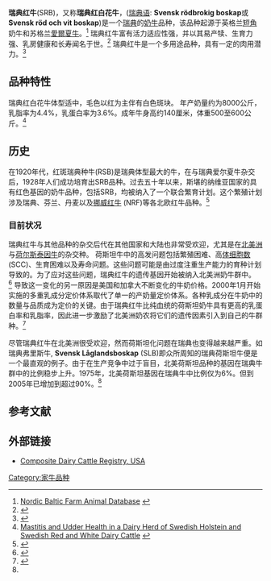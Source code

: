 '''瑞典红牛'''(SRB)，又称'''瑞典红白花牛'''，([[瑞典語|瑞典语]]: '''Svensk rödbrokig boskap'''或'''Svensk röd och vit boskap''')是一个[[瑞典|瑞典]]的[[乳牛|奶牛]]品种，该品种起源于英格兰[[Milking_Shorthorn|短角]]奶牛和苏格兰[[愛爾夏牛|愛爾夏牛]]。<ref>[http://www.nordgen.org/husdyrdb/visrase.php?id=151&langid=1 Nordic Baltic Farm Animal Database] {{webarchive|url=https://web.archive.org/web/20160304041406/http://www.nordgen.org/husdyrdb/visrase.php?id=151&langid=1 |date=2016-03-04 }}</ref> 瑞典红牛富有活力适应性强，并以其易产犊、生育力强、乳房健康和长寿闻名于世。<ref>{{Cite web |url=http://www.creativegeneticsofca.com/swedish.htm |title=Creative Genetics of California Inc. |access-date=2016-08-07 |archive-url=https://web.archive.org/web/20160801104237/http://www.creativegeneticsofca.com/swedish.htm |archive-date=2016-08-01 |dead-url=yes }}</ref> 瑞典红牛是一个多用途品种，具有一定的肉用潜力。<ref>{{Cite web |url=http://www.ansi.okstate.edu/breeds/cattle/swedishredandwhite/index.htm |title=Oklaholma State University Breed Profile |access-date=2016-08-07 |archive-date=2015-03-09 |archive-url=https://web.archive.org/web/20150309023520/http://www.ansi.okstate.edu/breeds/cattle/swedishredandwhite/index.htm |dead-url=no }}</ref>

== 品种特性 ==
瑞典红白花牛体型适中，毛色以红为主伴有白色斑块。 年产奶量约为8000公斤，乳脂率为4.4%，乳蛋白率为3.6%。成年牛身高约140厘米，体重500至600公斤。<ref>[http://huveta.univet.hu:8080/dspace/bitstream/123456789/197/1/HellstromUlrikaSzakdolgozat.pdf Mastitis and Udder Health in a Dairy Herd of Swedish Holstein and Swedish Red and White Dairy Cattle] {{webarchive|url=https://web.archive.org/web/20120425161935/http://huveta.univet.hu:8080/dspace/bitstream/123456789/197/1/HellstromUlrikaSzakdolgozat.pdf |date=2012-04-25 }}</ref>

== 历史 ==
在1920年代，红斑瑞典种牛(RSB)是瑞典体型最大的牛，在与瑞典爱尔夏牛杂交后，1928年人们成功培育出SRB品种。过去五十年以来，斯堪的纳维亚国家的具有红色基因的奶牛品种，包括SRB，均被纳入了一个联合繁育计划。这个繁殖计划涉及瑞典、芬兰、丹麦以及[[Norwegian_Red|挪威红牛]] (NRF)等各北欧红牛品种。<ref name="#1">{{Cite web|url=http://www.kongressband.de/wcgalp2010/assets/pdf/0583.pdf|title=Trajectories of Evolution and Extinction in Swedish Cattle Breeds|accessdate=November 10, 2011}}{{dead link|date=2018年3月 |bot=InternetArchiveBot |fix-attempted=yes }}</ref>

=== 目前状况 ===
瑞典红牛与其他品种的杂交后代在其他国家和大陆也非常受欢迎，尤其是在[[北美洲|北美洲]]与[[荷尔斯泰因牛|荷尔斯泰因牛]]的杂交种。 荷斯坦牛中的高发问题包括繁殖困难、高[[Somatic_cell_count|体细胞数]] (SCC)、生育困难以及寿命问题。这些问题可能是由过度注重生产能力的育种计划导致的。为了应对这些问题，瑞典红牛的遗传基因开始被纳入北美洲奶牛群中。<ref>{{Cite web |url=http://creativegeneticsofca.com/index.html |title=Creative Genetics of California Inc. |access-date=2016-08-07 |archive-url=https://web.archive.org/web/20160623175442/http://www.creativegeneticsofca.com/index.html |archive-date=2016-06-23 |dead-url=yes }}</ref> 导致这一变化的另一原因是美国和加拿大不断变化的牛奶价格。2000年1月开始实施的多重乳成分定价体系取代了单一的产奶量定价体系。各种乳成分在牛奶中的数量与品质成为定价的关键。由于瑞典红牛比纯血统的荷斯坦奶牛具有更高的乳蛋白率和乳脂率，因此进一步激励了北美洲奶农将它们的遗传因素引入到自己的牛群种。<ref>{{Cite web |url=http://pubs.cas.psu.edu/freepubs/pdfs/ua342.pdf |title=Milk Components and Quality: New methods for paying Pennsylvania Dairy Farmers |access-date=2016-08-07 |archive-date=2013-05-22 |archive-url=https://web.archive.org/web/20130522111748/http://pubs.cas.psu.edu/FreePubs/pdfs/ua342.pdf |dead-url=no }}</ref>

尽管瑞典红牛在北美洲很受欢迎，然而荷斯坦化问题在瑞典也变得越来越严重。如瑞典弗里斯牛, '''Svensk Låglandsboskap''' (SLB)即众所周知的瑞典荷斯坦牛便是一个最直观的例子。由于在生产竞争中过于盲目，北美荷斯坦品种的基因在瑞典牛群中的比例稳步上升。1975年，北美荷斯坦基因在瑞典牛中比例仅为6%。但到2005年已增加到超过90%。<ref name="#1"/>

== 参考文献 ==
{{Reflist}}

== 外部链接 ==
* [http://www.dairycattleregistry.com Composite Dairy Cattle Registry, USA] {{Wayback|url=http://www.dairycattleregistry.com/ |date=20201026235951 }}
[[Category:家牛品种|Category:家牛品种]]